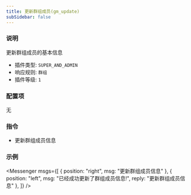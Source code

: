 ```yaml
---
title: 更新群组成员(gm_update)
subSidebar: false
---
```



### 说明

更新群组成员的基本信息

- 插件类型: `SUPER_AND_ADMIN`
- 响应规则: `群组`
- 插件等级: `1`

### 配置项

无

### 指令

- 更新群组成员信息

### 示例

<Messenger
  msgs={[
    { position: "right", msg: "更新群组成员信息" },
    {
      position: "left",
      msg: "已经成功更新了群组成员信息!",
      reply: "更新群组成员信息"
    },
  ]}
/>
